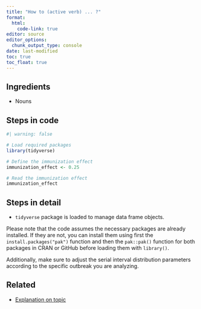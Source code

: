 ```yaml
---
title: "How to (active verb) ... ?"
format: 
  html:
    code-link: true
editor: source
editor_options: 
  chunk_output_type: console
date: last-modified
toc: true
toc_float: true
---
```


## Ingredients

- Nouns

## Steps in code

```r
#| warning: false

# Load required packages
library(tidyverse)

# Define the immunization effect
immunization_effect <- 0.25

# Read the immunization effect
immunization_effect
```

## Steps in detail

<!-- OPTIONAL -->

<!-- reduce length of strings with a large language model like chatgpt -->

- `tidyverse` package is loaded to manage data frame objects.

<!-- must: keep to warn users on how to install packages -->

Please note that the code assumes the necessary packages are already installed. If they are not, you can install them using first the `install.packages("pak")` function and then the `pak::pak()` function for both packages in CRAN or GitHub before loading them with `library()`. 

<!-- optional: erase if no assumed distribution is needed -->

Additionally, make sure to adjust the serial interval distribution parameters according to the specific outbreak you are analyzing.

## Related

- [Explanation on topic](link)
